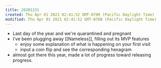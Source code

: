 ```yaml
---
title: 20201231
created: Thu Apr 01 2021 02:41:52 GMT-0700 (Pacific Daylight Time)
modified: Thu Apr 01 2021 02:41:52 GMT-0700 (Pacific Daylight Time)
---
```

- Last day of the year and we're quarantined and pregnant
- I've been plugging away [[Nameless]], filling out its MVP features
    - enjoy some explanation of what is happening on your first visit
    - input a coin flip and see the corresponding hexagram
- almost got there this year, made a lot of progress toward releasing progress.
